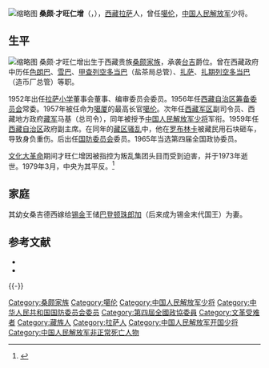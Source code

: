 {{Infobox_officeholder
|name = 桑颇·才旺仁增
|original_name ={{lang|bo|བསམ་ཕོ་ཚེ་དབང་རིག་འཛིན་}}
|image name = 桑颇·才旺仁增.jpg
|caption = 桑颇·才旺仁增少将<br>{{small|（中国人民解放军1955年授衔照）}}
|width = 300px
|office = [[西藏历任噶伦列表|西藏噶伦]]
|term_start = 1957年
|term_end = 1959年
|predecessor =[[朵噶·彭措饒傑|朵噶·彭措饒傑]]
|successor = 职务撤销
|Native place = [[中国|中国]][[西藏|西藏]]
|date of birth = 1904年
|place of birth = {{QING}}[[西藏|西藏]][[拉萨|拉萨]]
|date of death = {{Death year and age|1973|1904}}
|place of death = {{CHN}}
}}
[[File:Sampho_Tsewang_Rigzin_during_Cultural_Revolution.jpg|缩略图]]
'''桑颇·才旺仁增'''（{{bo|z=བསམ་ཕོ་ཚེ་དབང་རིག་འཛིན་|w=bsam pho tshe dbang rig 'dzin|p=Sampo cêwang Rinzin}}，{{bd|1904年||1973年}}），[[西藏|西藏]][[拉萨|拉萨]]人，曾任[[噶伦|噶伦]]，[[中国人民解放军|中国人民解放军]]少将。

==生平==
[[File:Sampho_and_his_wife_during_the_Cultural_Revolution.jpg|缩略图]]
桑颇·才旺仁增出生于西藏贵族[[桑颇家族|桑颇家族]]，承袭[[台吉|台吉]]爵位。曾在西藏政府中历任[[色朗巴|色朗巴]]、[[雪巴|雪巴]]、[[甲查列空|甲查列空]][[多当巴|多当巴]]（盐茶局总管）、[[扎萨|扎萨]]、[[扎期列空|扎期列空]][[多当巴|多当巴]]（造币厂总管）等职。

1952年出任[[拉萨小学|拉萨小学]]董事会董事、编审委员会委员。1956年任[[西藏自治区筹备委员会|西藏自治区筹备委员会]]常委。1957年被任命为[[噶厦|噶厦]]的最高长官[[噶伦|噶伦]]。次年任[[西藏军区|西藏军区]]副司令员、西藏地方政府[[藏军|藏军]]马基（总司令），同年被授予[[中国人民解放军少将|中国人民解放军少将]]军衔。1959年任[[西藏自治区|西藏自治区]]政府副主席。在同年的[[1959年藏区骚乱|藏区骚乱]]中，他在[[罗布林卡|罗布林卡]]被藏民用石块砸车，导致身负重伤。后出任[[中华人民共和国国防委员会|国防委员会]]委员。1965年当选第四届全国政协委员。

[[文化大革命|文化大革命]]期间才旺仁增因被指控为叛乱集团头目而受到迫害，并于1973年逝世。1979年3月，中央为其平反。<ref>{{Cite web|title=1985年官方曾让达赖集团人员回国"探亲"|url=https://news.ifeng.com/mainland/200804/0404_17_476556.shtml|date=2008-04-04|work=[[凤凰网|凤凰网]]|publisher=[[人民网|人民网]]|language=zh|archive-url=https://web.archive.org/web/20110213160232/https://news.ifeng.com/mainland/200804/0404_17_476556.shtml|archive-date=2011-02-13|dead-url=no}}</ref>

==家庭==
其幼女桑吉德西嫁给[[锡金|锡金]]王储[[巴登顿珠郎加|巴登顿珠郎加]]（后来成为锡金末代国王）为妻。

== 参考文献 ==
{{reflist}}

* {{cite book|title=《1728－1959 西藏的贵族和政府》|author=毕达克|others=沈卫荣、宋黎明译|publisher=中国藏学出版社|year=2008}}
* {{cite book|title=《藏族大辞典》|editor=丹珠昂奔、周润年、莫福山等|publisher=甘肃人民出版社|year=2003}}

{{-}}
{{start box}}
{{s-off|[[File:Flag_of_Tibet.svg|22px]] [[西藏歷史_(1912–1951年)|西藏噶厦政府]]職務}}
{{s-before|[[朵噶·彭措饒傑|朵噶·彭措饒傑]]}}
{{s-title|[[西藏历任噶伦列表|西藏噶伦]]|1957年－1959年}} 
{{s-none|机构撤销}}
{{end box}}

{{DEFAULTSORT:Sampo桑颇}}
[[Category:桑颇家族|Category:桑颇家族]]
[[Category:噶伦|Category:噶伦]]
[[Category:中国人民解放军少将|Category:中国人民解放军少将]]
[[Category:中华人民共和国国防委员会委员|Category:中华人民共和国国防委员会委员]]
[[Category:第四屆全國政協委員|Category:第四屆全國政協委員]]
[[Category:文革受难者|Category:文革受难者]]
[[Category:藏族人|Category:藏族人]]
[[Category:拉萨人|Category:拉萨人]]
[[Category:中国人民解放军开国少将|Category:中国人民解放军开国少将]]
[[Category:中国人民解放军非正常死亡人物|Category:中国人民解放军非正常死亡人物]]